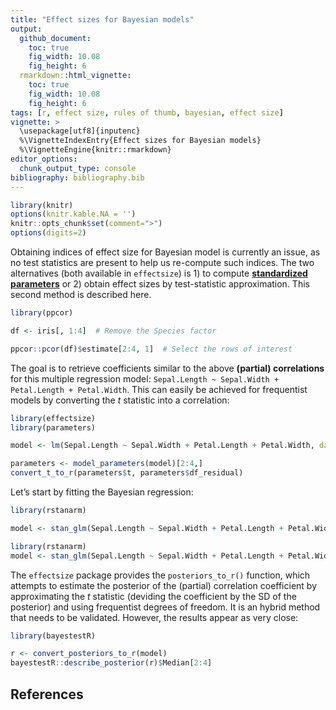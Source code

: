 ```yaml
---
title: "Effect sizes for Bayesian models"
output: 
  github_document:
    toc: true
    fig_width: 10.08
    fig_height: 6
  rmarkdown::html_vignette:
    toc: true
    fig_width: 10.08
    fig_height: 6
tags: [r, effect size, rules of thumb, bayesian, effect size]
vignette: >
  \usepackage[utf8]{inputenc}
  %\VignetteIndexEntry{Effect sizes for Bayesian models}
  %\VignetteEngine{knitr::rmarkdown}
editor_options: 
  chunk_output_type: console
bibliography: bibliography.bib
---
```



```r
library(knitr)
options(knitr.kable.NA = '')
knitr::opts_chunk$set(comment=">")
options(digits=2)
```


Obtaining indices of effect size for Bayesian model is currently an issue, as no test statistics are present to help us re-compute such indices. The two alternatives (both available in `effectsize`) is 1) to compute [**standardized parameters**](https://easystats.github.io/effectsize/articles/standardize_parameters.html) or 2) obtain effect sizes by test-statistic approximation. This second method is described here.

```r
library(ppcor)

df <- iris[, 1:4]  # Remove the Species factor

ppcor::pcor(df)$estimate[2:4, 1]  # Select the rows of interest
```

The goal is to retrieve coefficients similar to the above **(partial) correlations** for this multiple regression model: `Sepal.Length ~ Sepal.Width + Petal.Length + Petal.Width`. This can easily be achieved for frequentist models by converting the *t* statistic into a correlation:


```r
library(effectsize)
library(parameters)

model <- lm(Sepal.Length ~ Sepal.Width + Petal.Length + Petal.Width, data = df) 

parameters <- model_parameters(model)[2:4,]
convert_t_to_r(parameters$t, parameters$df_residual)
```


Let's start by fitting the Bayesian regression:

```r
library(rstanarm)

model <- stan_glm(Sepal.Length ~ Sepal.Width + Petal.Length + Petal.Width, data = df) 
```
```r
library(rstanarm)
model <- stan_glm(Sepal.Length ~ Sepal.Width + Petal.Length + Petal.Width, data = df, refresh = 0, chains = 2) 
```


The `effectsize` package provides the `posteriors_to_r()` function, which attempts to estimate the posterior of the (partial) correlation coefficient by approximating the *t* statistic (deviding the coefficient by the SD of the posterior) and using frequentist degrees of freedom. It is an hybrid method that needs to be validated. However, the results appear as very close:

```r
library(bayestestR)

r <- convert_posteriors_to_r(model)
bayestestR::describe_posterior(r)$Median[2:4]
```



## References